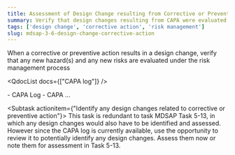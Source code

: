 ```yaml
---
title: Assessment of Design Change resulting from Corrective or Preventive Action
summary: Verify that design changes resulting from CAPA were evaluated for any new risks.
tags: ['design change', 'corrective action', 'risk management']
slug: mdsap-3-6-design-change-corrective-action
---
```

<RegLang>
When a corrective or preventive action results in a design change, verify that any new hazard(s) and any new risks are evaluated under the risk management process
</RegLang>

<QdocList docs={["CAPA log"]} />

<ReportLang>
- CAPA Log
- CAPA ...
</ReportLang>

<Subtask actionitem={"Identify any design changes related to corrective or preventive action"}>
This task is redundant to task <QLink>MDSAP Task 5-13</QLink>, in which any design changes would also have to be identified and assessed.  However since the CAPA log is currently available, use the opportunity to review it to potentially identify any design changes. Assess them now or note them for assessment in Task 5-13.
</Subtask>
